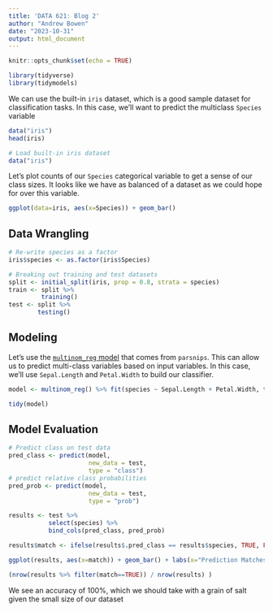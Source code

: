 ```yaml
---
title: 'DATA 621: Blog 2'
author: "Andrew Bowen"
date: "2023-10-31"
output: html_document
---
```


```r
knitr::opts_chunk$set(echo = TRUE)
```

```r
library(tidyverse)
library(tidymodels)
```


We can use the built-in `iris` dataset, which is a good sample dataset for classification tasks. In this case, we'll want to predict the multiclass `Species` variable
```r
data("iris")
head(iris)
```


```r
# Load built-in iris dataset
data("iris")
```


Let's plot counts of our `Species` categorical variable to get a sense of our class sizes. It looks like we have as balanced of a dataset as we could hope for over this variable.
```r
ggplot(data=iris, aes(x=Species)) + geom_bar()
```

## Data Wrangling
```r
# Re-write species as a factor
iris$species <- as.factor(iris$Species)
```

```R
# Breaking out training and test datasets
split <- initial_split(iris, prop = 0.8, strata = species)
train <- split %>% 
         training()
test <- split %>% 
        testing()
```


## Modeling
Let's use the [`multinom_reg` model](https://parsnip.tidymodels.org/reference/multinom_reg.html) that comes from `parsnips`. This can allow us to predict multi-class variables based on input variables. In this case, we'll use `Sepal.Length` and `Petal.Width` to build our classifier.
```r
model <- multinom_reg() %>% fit(species ~ Sepal.Length + Petal.Width, train)
```

```r
tidy(model)
```

## Model Evaluation
```R
# Predict class on test data
pred_class <- predict(model,
                      new_data = test,
                      type = "class")
# predict relative class probabilities
pred_prob <- predict(model,
                      new_data = test,
                      type = "prob")
```


```R
results <- test %>%
           select(species) %>%
           bind_cols(pred_class, pred_prob)

results$match <- ifelse(results$.pred_class == results$species, TRUE, FALSE)
```


```r
ggplot(results, aes(x=match)) + geom_bar() + labs(x="Prediction Matches Actual Class", y="Count of Flowers", title="Multinomial Regression Results, Iris Dataset")
```



```r
(nrow(results %>% filter(match==TRUE)) / nrow(results) )
```

We see an accuracy of 100%, which we should take with a grain of salt given the small size of our dataset





